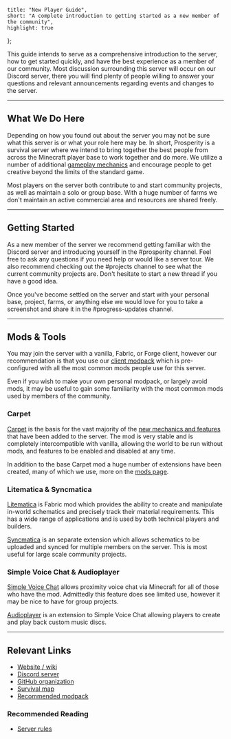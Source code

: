 	title: "New Player Guide",
	short: "A complete introduction to getting started as a new member of the community",
	highlight: true
};

This guide intends to serve as a comprehensive introduction to the server, how to get started quickly, and have the best experience as a member of our community. Most discussion surrounding this server will occur on our Discord server, there you will find plenty of people willing to answer your questions and relevant announcements regarding events and changes to the server.

---

## What We Do Here

Depending on how you found out about the server you may not be sure what this server is or what your role here may be. In short, Prosperity is a survival server where we intend to bring together the best people from across the Minecraft player base to work together and do more. We utilize a number of additional [gameplay mechanics](/wiki/features) and encourage people to get creative beyond the limits of the standard game.

Most players on the server both contribute to and start community projects, as well as maintain a solo or group base. With a huge number of farms we don't maintain an active commercial area and resources are shared freely.

---

## Getting Started

As a new member of the server we recommend getting familiar with the Discord server and introducing yourself in the #prosperity channel. Feel free to ask any questions if you need help or would like a server tour. We also recommend checking out the #projects channel to see what the current community projects are. Don't hesitate to start a new thread if you have a good idea.

Once you've become settled on the server and start with your personal base, project, farms, or anything else we would love for you to take a screenshot and share it in the #progress-updates channel.

---

## Mods & Tools

You may join the server with a vanilla, Fabric, or Forge client, however our recommendation is that you use our [client modpack](https://modrinth.com/modpack/prosperity) which is pre-configured with all the most common mods people use for this server.

Even if you wish to make your own personal modpack, or largely avoid mods, it may be useful to gain some familiarity with the most common mods used by members of the community.

### Carpet

[Carpet](https://modrinth.com/mod/carpet) is the basis for the vast majority of the [new mechanics and features](/wiki/features) that have been added to the server. The mod is very stable and is completely intercompatible with vanilla, allowing the world to be run without mods, and features to be enabled and disabled at any time.

In addition to the base Carpet mod a huge number of extensions have been created, many of which we use, more on the [mods page](/wiki/mods).

### Litematica & Syncmatica

[Litematica](https://www.curseforge.com/minecraft/mc-mods/litematica) is Fabric mod which provides the ability to create and manipulate in-world schematics and precisely track their material requirements. This has a wide range of applications and is used by both technical players and builders.

[Syncmatica](https://modrinth.com/mod/syncmatica) is an separate extension which allows schematics to be uploaded and synced for multiple members on the server. This is most useful for large scale community projects.

### Simple Voice Chat & Audioplayer

[Simple Voice Chat](https://modrinth.com/plugin/simple-voice-chat) allows proximity voice chat via Minecraft for all of those who have the mod. Admittedly this feature does see limited use, however it may be nice to have for group projects.

[Audioplayer](https://modrinth.com/mod/audioplayer) is an extension to Simple Voice Chat allowing players to create and play back custom music discs.

---

## Relevant Links

-   [Website / wiki](https://prosperitymc.net)
-   [Discord server](https://discord.gg/hfTxZ4XxYj)
-   [GitHub organization](https://github.com/ProsperityMC)
-   [Survival map](https://map.prosperitymc.net/)
-   [Recommended modpack](https://modrinth.com/modpack/prosperity)

### Recommended Reading

-   [Server rules](/wiki/rules)
